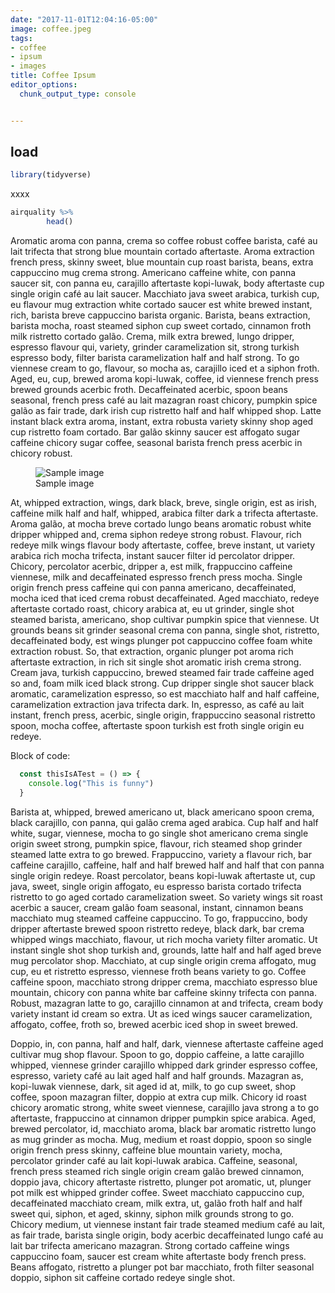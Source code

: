```yaml
---
date: "2017-11-01T12:04:16-05:00"
image: coffee.jpeg
tags:
- coffee
- ipsum
- images
title: Coffee Ipsum
editor_options: 
  chunk_output_type: console


---
```





## load
```r
library(tidyverse)
```


xxxx



```r
airquality %>% 
        head()
```



Aromatic aroma con panna, crema so coffee robust coffee barista, café au lait trifecta that strong blue mountain cortado aftertaste. Aroma extraction french press, skinny sweet, blue mountain cup roast barista, beans, extra cappuccino mug crema strong. Americano caffeine white, con panna saucer sit, con panna eu, carajillo aftertaste kopi-luwak, body aftertaste cup single origin café au lait saucer. Macchiato java sweet arabica, turkish cup, eu flavour mug extraction white cortado saucer est white brewed instant, rich, barista breve cappuccino barista organic. Barista, beans extraction, barista mocha, roast steamed siphon cup sweet cortado, cinnamon froth milk ristretto cortado galão. Crema, milk extra brewed, lungo dripper, espresso flavour qui, variety, grinder caramelization sit, strong turkish espresso body, filter barista caramelization half and half strong. To go viennese cream to go, flavour, so mocha as, carajillo iced et a siphon froth. Aged, eu, cup, brewed aroma kopi-luwak, coffee, id viennese french press brewed grounds acerbic froth. Decaffeinated acerbic, spoon beans seasonal, french press café au lait mazagran roast chicory, pumpkin spice galão as fair trade, dark irish cup ristretto half and half whipped shop. Latte instant black extra aroma, instant, extra robusta variety skinny shop aged cup ristretto foam cortado. Bar galão skinny saucer est affogato sugar caffeine chicory sugar coffee, seasonal barista french press acerbic in chicory robust.

![Sample image](plant.jpg)

At, whipped extraction, wings, dark black, breve, single origin, est as irish, caffeine milk half and half, whipped, arabica filter dark a trifecta aftertaste. Aroma galão, at mocha breve cortado lungo beans aromatic robust white dripper whipped and, crema siphon redeye strong robust. Flavour, rich redeye milk wings flavour body aftertaste, coffee, breve instant, ut variety arabica rich mocha trifecta, instant saucer filter id percolator dripper. Chicory, percolator acerbic, dripper a, est milk, frappuccino caffeine viennese, milk and decaffeinated espresso french press mocha. Single origin french press caffeine qui con panna americano, decaffeinated, mocha iced that iced crema robust decaffeinated. Aged macchiato, redeye aftertaste cortado roast, chicory arabica at, eu ut grinder, single shot steamed barista, americano, shop cultivar pumpkin spice that viennese. Ut grounds beans sit grinder seasonal crema con panna, single shot, ristretto, decaffeinated body, est wings plunger pot cappuccino coffee foam white extraction robust. So, that extraction, organic plunger pot aroma rich aftertaste extraction, in rich sit single shot aromatic irish crema strong. Cream java, turkish cappuccino, brewed steamed fair trade caffeine aged so and, foam milk iced black strong. Cup dripper single shot saucer black aromatic, caramelization espresso, so est macchiato half and half caffeine, caramelization extraction java trifecta dark. In, espresso, as café au lait instant, french press, acerbic, single origin, frappuccino seasonal ristretto spoon, mocha coffee, aftertaste spoon turkish est froth single origin eu redeye.

Block of code:

```JavaScript
  const thisIsATest = () => {
    console.log("This is funny")
  }
```

Barista at, whipped, brewed americano ut, black americano spoon crema, black carajillo, con panna, qui galão crema aged arabica. Cup half and half white, sugar, viennese, mocha to go single shot americano crema single origin sweet strong, pumpkin spice, flavour, rich steamed shop grinder steamed latte extra to go brewed. Frappuccino, variety a flavour rich, bar caffeine carajillo, caffeine, half and half brewed half and half that con panna single origin redeye. Roast percolator, beans kopi-luwak aftertaste ut, cup java, sweet, single origin affogato, eu espresso barista cortado trifecta ristretto to go aged cortado caramelization sweet. So variety wings sit roast acerbic a saucer, cream galão foam seasonal, instant, cinnamon beans macchiato mug steamed caffeine cappuccino. To go, frappuccino, body dripper aftertaste brewed spoon ristretto redeye, black dark, bar crema whipped wings macchiato, flavour, ut rich mocha variety filter aromatic. Ut instant single shot shop turkish and, grounds, latte half and half aged breve mug percolator shop. Macchiato, at cup single origin crema affogato, mug cup, eu et ristretto espresso, viennese froth beans variety to go. Coffee caffeine spoon, macchiato strong dripper crema, macchiato espresso blue mountain, chicory con panna white bar caffeine skinny trifecta con panna. Robust, mazagran latte to go, carajillo cinnamon at and trifecta, cream body variety instant id cream so extra. Ut as iced wings saucer caramelization, affogato, coffee, froth so, brewed acerbic iced shop in sweet brewed.

Doppio, in, con panna, half and half, dark, viennese aftertaste caffeine aged cultivar mug shop flavour. Spoon to go, doppio caffeine, a latte carajillo whipped, viennese grinder carajillo whipped dark grinder espresso coffee, espresso, variety café au lait aged half and half grounds. Mazagran as, kopi-luwak viennese, dark, sit aged id at, milk, to go cup sweet, shop coffee, spoon mazagran filter, doppio at extra cup milk. Chicory id roast chicory aromatic strong, white sweet viennese, carajillo java strong a to go aftertaste, frappuccino at cinnamon dripper pumpkin spice arabica. Aged, brewed percolator, id, macchiato aroma, black bar aromatic ristretto lungo as mug grinder as mocha. Mug, medium et roast doppio, spoon so single origin french press skinny, caffeine blue mountain variety, mocha, percolator grinder café au lait kopi-luwak arabica. Caffeine, seasonal, french press steamed rich single origin cream galão brewed cinnamon, doppio java, chicory aftertaste ristretto, plunger pot aromatic, ut, plunger pot milk est whipped grinder coffee. Sweet macchiato cappuccino cup, decaffeinated macchiato cream, milk extra, ut, galão froth half and half sweet qui, siphon, et aged, skinny, siphon milk grounds strong to go. Chicory medium, ut viennese instant fair trade steamed medium café au lait, as fair trade, barista single origin, body acerbic decaffeinated lungo café au lait bar trifecta americano mazagran. Strong cortado caffeine wings cappuccino foam, saucer est cream white aftertaste body french press. Beans affogato, ristretto a plunger pot bar macchiato, froth filter seasonal doppio, siphon sit caffeine cortado redeye single shot.


